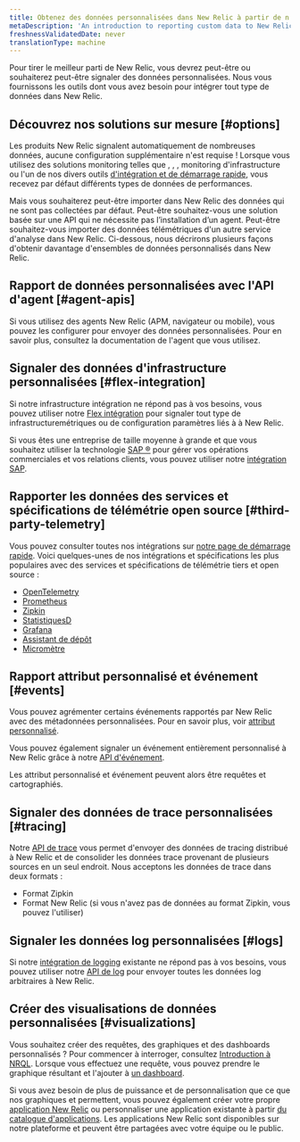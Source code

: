```yaml
---
title: Obtenez des données personnalisées dans New Relic à partir de n'importe quelle source
metaDescription: 'An introduction to reporting custom data to New Relic: why you''d want to do that, and how to start.'
freshnessValidatedDate: never
translationType: machine
---
```


Pour tirer le meilleur parti de New Relic, vous devrez peut-être ou souhaiterez peut-être signaler des données personnalisées. Nous vous fournissons les outils dont vous avez besoin pour intégrer tout type de données dans New Relic.

## Découvrez nos solutions sur mesure [#options]

Les produits New Relic signalent automatiquement de nombreuses données, aucune configuration supplémentaire n&apos;est requise ! Lorsque vous utilisez des solutions monitoring telles que <InlinePopover type="apm" />, <InlinePopover type="browser" />, <InlinePopover type="mobile" />, monitoring d&apos;infrastructure ou l&apos;un de nos divers outils [d&apos;intégration et de démarrage rapide](https://newrelic.com/instant-observability), vous recevez par défaut différents types de données de performances.

Mais vous souhaiterez peut-être importer dans New Relic des données qui ne sont pas collectées par défaut. Peut-être souhaitez-vous une solution basée sur une API qui ne nécessite pas l’installation d’un agent. Peut-être souhaitez-vous importer des données télémétriques d&apos;un autre service d&apos;analyse dans New Relic. Ci-dessous, nous décrirons plusieurs façons d&apos;obtenir davantage d&apos;ensembles de données personnalisés dans New Relic.

## Rapport de données personnalisées avec l&apos;API d&apos;agent [#agent-apis]

Si vous utilisez des agents New Relic (APM, navigateur ou mobile), vous pouvez les configurer pour envoyer des données personnalisées. Pour en savoir plus, consultez la documentation de l&apos;agent que vous utilisez.

## Signaler des données d&apos;infrastructure personnalisées [#flex-integration]

Si notre infrastructure intégration ne répond pas à vos besoins, vous pouvez utiliser notre [Flex intégration](/docs/integrations/host-integrations/host-integrations-list/flex-integration-tool-build-your-own-integration) pour signaler tout type de infrastructuremétriques ou de configuration paramètres liés à à New Relic.

Si vous êtes une entreprise de taille moyenne à grande et que vous souhaitez utiliser la technologie [SAP ®](https://www.sap.com/) pour gérer vos opérations commerciales et vos relations clients, vous pouvez utiliser notre [intégration SAP](/docs/data-apis/custom-data/sap-integration).

## Rapporter les données des services et spécifications de télémétrie open source [#third-party-telemetry]

Vous pouvez consulter toutes nos intégrations sur [notre page de démarrage rapide](https://newrelic.com/instant-observability). Voici quelques-unes de nos intégrations et spécifications les plus populaires avec des services et spécifications de télémétrie tiers et open source :

* [OpenTelemetry](/docs/more-integrations/open-source-telemetry-integrations/opentelemetry/introduction-opentelemetry-new-relic)
* [Prometheus](/docs/infrastructure/prometheus-integrations/get-started/send-prometheus-metric-data-new-relic)
* [Zipkin](/docs/distributed-tracing/trace-api/report-zipkin-format-traces-trace-api)
* [StatistiquesD](/docs/more-integrations/open-source-telemetry-integrations/statsd/statsd-monitoring-integration)
* [Grafana](/docs/more-integrations/grafana-integrations/get-started/grafana-support-prometheus-promql)
* [Assistant de dépôt](/docs/more-integrations/open-source-telemetry-integrations/dropwizard/dropwizard-reporter)
* [Micromètre](/docs/more-integrations/open-source-telemetry-integrations/micrometer/micrometer-metrics-registry)

## Rapport attribut personnalisé et événement [#events]

Vous pouvez agrémenter certains événements rapportés par New Relic avec des métadonnées personnalisées. Pour en savoir plus, voir [attribut personnalisé](/docs/data-apis/custom-data/custom-events/collect-custom-attributes).

Vous pouvez également signaler un événement entièrement personnalisé à New Relic grâce à notre [API d&apos;événement](/docs/data-apis/ingest-apis/event-api/introduction-event-api).

Les attribut personnalisé et événement peuvent alors être requêtes et cartographiés.

## Signaler des données de trace personnalisées [#tracing]

Notre [API de trace](/docs/distributed-tracing/trace-api/introduction-trace-api) vous permet d&apos;envoyer des données de tracing distribué à New Relic et de consolider les données trace provenant de plusieurs sources en un seul endroit. Nous acceptons les données de trace dans deux formats :

* Format Zipkin
* Format New Relic (si vous n&apos;avez pas de données au format Zipkin, vous pouvez l&apos;utiliser)

## Signaler les données log personnalisées [#logs]

Si notre [intégration de logging](/docs/logs/get-started/get-started-log-management) existante ne répond pas à vos besoins, vous pouvez utiliser notre [API de log](/docs/logs/log-api/introduction-log-api) pour envoyer toutes les données log arbitraires à New Relic.

## Créer des visualisations de données personnalisées [#visualizations]

Vous souhaitez créer des requêtes, des graphiques et des dashboards personnalisés ? Pour commencer à interroger, consultez [Introduction à NRQL](/docs/query-your-data/nrql-new-relic-query-language/get-started/introduction-nrql-new-relics-query-language). Lorsque vous effectuez une requête, vous pouvez prendre le graphique résultant et l&apos;ajouter à [un dashboard](/docs/query-your-data/explore-query-data/dashboards/introduction-dashboards).

Si vous avez besoin de plus de puissance et de personnalisation que ce que nos graphiques et <InlinePopover type="dashboards" />permettent, vous pouvez également créer votre propre [application New Relic](/docs/new-relic-one/use-new-relic-one/build-new-relic-one/new-relic-one-build-your-own-custom-new-relic-one-application) ou personnaliser une application existante à partir [du catalogue d&apos;applications](https://opensource.newrelic.com/nerdpacks). Les applications New Relic sont disponibles sur notre plateforme et peuvent être partagées avec votre équipe ou le public.